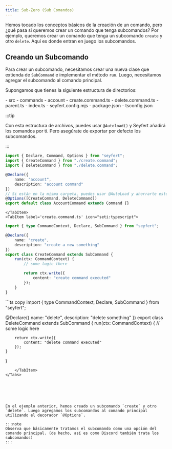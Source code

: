 ```yaml
---
title: Sub-Zero (Sub Comandos)
---
```



Hemos tocado los conceptos básicos de la creación de un comando, pero ¿qué pasa si queremos crear un comando que tenga subcomandos? Por ejemplo, queremos crear un comando que tenga un subcomando `create` y otro `delete`. Aquí es donde entran en juego los subcomandos.

## Creando un Subcomando

Para crear un subcomando, necesitamos crear una nueva clase que extienda de `SubCommand` e implementar el método `run`. Luego, necesitamos agregar el subcomando al comando principal.

Supongamos que tienes la siguiente estructura de directorios:

<FileTree>
- src
 - commands
	- account
	 	- create.command.ts
	 	- delete.command.ts
	 	- parent.ts
 - index.ts
- seyfert.config.mjs
- package.json
- tsconfig.json
</FileTree>

<Tabs>
	<TabItem label='parent.ts' icon="seti:typescript">

:::tip

Con esta estructura de archivos, puedes usar `@Autoload()` y Seyfert añadirá los comandos por ti.
Pero asegúrate de exportar por defecto los subcomandos.

:::


```ts copy
import { Declare, Command, Options } from "seyfert";
import { CreateCommand } from "./create.command";
import { DeleteCommand } from "./delete.command";

@Declare({
	name: "account",
	description: "account command"
})
// Si están en la misma carpeta, puedes usar @AutoLoad y ahorrarte esto.
@Options([CreateCommand, DeleteCommand])
export default class AccountCommand extends Command {}

```
	</TabItem>
	<TabItem label='create.command.ts' icon="seti:typescript">
	
```ts copy
import { type CommandContext, Declare, SubCommand } from "seyfert";

@Declare({
	name: "create",
	description: "create a new something"
})
export class CreateCommand extends SubCommand {
	run(ctx: CommandContext) {
		// some logic there

		return ctx.write({
			content: "create command executed"
		});
	}
}
```
</TabItem>
<TabItem label='delete.command.ts' icon="seti:typescript">
```ts copy
import { type CommandContext, Declare, SubCommand } from "seyfert";

@Declare({
	name: "delete",
	description: "delete something"
})
export class DeleteCommand extends SubCommand {
	run(ctx: CommandContext) {
		// some logic here

		return ctx.write({
			content: "delete command executed"
		});
	}
}
```
	</TabItem>
</Tabs>






En el ejemplo anterior, hemos creado un subcomando `create` y otro `delete`. Luego agregamos los subcomandos al comando principal utilizando el decorador `@Options`.

:::note
Observa que básicamente tratamos el subcomando como una opción del comando principal. (de hecho, así es como Discord también trata los subcomandos)
:::